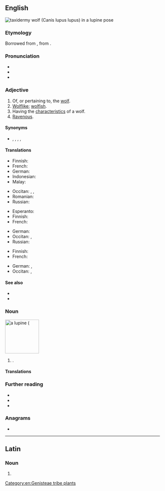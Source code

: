 {{also|Lupine|łupinę}}
==English==
[[File:Loup taxidermie Muséum Histoire naturelle Lille GLAM 2016 F Lamiot.jpg|thumb|taxidermy wolf (''Canis lupus lupus'') in a '''lupine''' pose]]
{{wikipedia}}

===Etymology===
Borrowed from {{bor|en|la|lupīnus}}, from {{m|la|lupus||wolf}}.

===Pronunciation===
* {{IPA|en|/ˈluː.paɪn/}}
* {{hyphenation|en|lu|pine}}
* {{rhymes|en|uːpaɪn}}

===Adjective===
{{en-adj}}

# Of, or pertaining to, the [[wolf]].
# [[wolflike|Wolflike]]; [[wolfish]].
# Having the [[characteristic]]s of a wolf.
# [[ravenous|Ravenous]].

====Synonyms====
* {{sense|ravenous}} {{l|en|ferocious}}, {{l|en|gluttonous}}, {{l|en|insatiable}}, {{l|en|rapacious}}, {{l|en|voracious}}

====Translations====
{{trans-top|wolf-like}}
* Finnish: {{t|fi|susimainen}}
* French: {{t+|fr|lupin}}
* German: {{t|de|wölfisch}}
* Indonesian: {{t+|id|serigala}}
* Malay: {{t|ms|serigala}}
{{trans-mid}}
* Occitan: {{t|oc|lupin}}, {{t|oc|alobatit}}, {{t|oc|alobit}}
* Romanian: {{t+|ro|lupesc}}
* Russian: {{t+|ru|во́лчий}}
{{trans-bottom}}

{{trans-top|having the characteristics of a wolf}}
* Esperanto: {{t+|eo|lupa}}
* Finnish: {{t|fi|susimainen}}
* French: {{t+|fr|lupin}}
{{trans-mid}}
* German: {{t|de|wölfisch}}
* Occitan: {{t|oc|lupin}}, {{t|oc|alobatit}}
* Russian: {{t+|ru|во́лчий}}
{{trans-bottom}}

{{trans-top|ravenous}}
* Finnish: {{t+|fi|ahnas}}
* French: {{t+|fr|vorace}}
{{trans-mid}}
* German: {{t|de|mit Bärenhunger}}, {{t|de|unersättlich}}
* Occitan: {{t|oc|alobatit}}, {{t|oc|voraç}}
{{trans-bottom}}

====See also====
* {{l|en|canine}}
* {{l|en|vulpine}}

===Noun===
[[Image:Lupinus polyphyllus3.JPG|thumb|110px|right|a '''lupine''' ({{taxlink|Lupinus polyphyllus|species|noshow=1}}]]
{{en-noun}}

# {{alternative form of|en|lupin|from=American English|nodot=1}} {{gloss|any plant of the genus ''[[Lupinus]]''; an edible legume seed of one of these plants}}.

====Translations====
{{trans-see|lupin}}

===Further reading===
* {{pedia|Lupinus}}
* {{specieslite|Lupinus}}
* {{comcatlite|Lupinus}}

===Anagrams===
* {{anagrams|en|a=eilnpu|Lupien|line up|line-up|lineup|pinule|unpile|up line|up-line|upline}}

[[Category:en:Genisteae tribe plants]]

----

==Latin==

===Noun===
{{la-noun-form|lupīne}}

# {{inflection of|la|lupīnus||voc|s}}